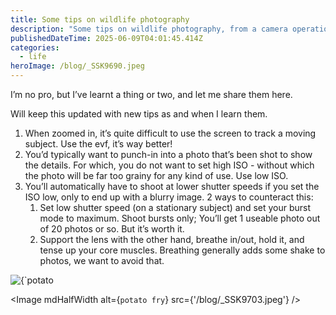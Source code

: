 ```yaml
---
title: Some tips on wildlife photography
description: "Some tips on wildlife photography, from a camera operation perspective "
publishedDateTime: 2025-06-09T04:01:45.414Z
categories:
  - life
heroImage: /blog/_SSK9690.jpeg
---
```


I’m no pro, but I’ve learnt a thing or two, and let me share them here.

Will keep this updated with new tips as and when I learn them.

1. When zoomed in, it’s quite difficult to use the screen to track a moving subject. Use the evf, it’s way better!
2. You’d typically want to punch-in into a photo that’s been shot to show the details. For which, you do not want to set high ISO - without which the photo will be far too grainy for any kind of use. Use low ISO.
3. You’ll automatically have to shoot at lower shutter speeds if you set the ISO low, only to end up with a blurry image. 2 ways to counteract this:
   1. Set low shutter speed (on a stationary subject) and set your burst mode to maximum. Shoot bursts only; You’ll get 1 useable photo out of 20 photos or so. But it’s worth it.
   2. Support the lens with the other hand, breathe in/out, hold it, and tense up your core muscles. Breathing generally adds some shake to photos, we want to avoid that.

<div style={{display: 'flex', gap: '16px'}}>
  <Image mdHalfWidth alt={`potato fry`} src={'/blog/_SSK9690.jpeg'} />

  <Image mdHalfWidth alt={`potato fry`} src={'/blog/_SSK9703.jpeg'} />
</div>
